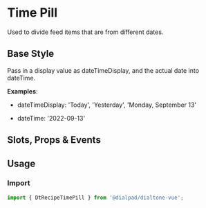 

<Meta of={TimePillStories}/>

# Time Pill

<Subtitle>
  Used to divide feed items that are from different dates.
</Subtitle>

## Base Style

Pass in a display value as dateTimeDisplay, and the actual date into dateTime.

<b>Examples</b>:

- dateTimeDisplay: 'Today', 'Yesterday', 'Monday, September 13'

- dateTime: '2022-09-13'

<Canvas>
  <Story of={TimePillStories.Default} />
</Canvas>

## Slots, Props & Events

<Controls />

## Usage

### Import

```jsx
import { DtRecipeTimePill } from '@dialpad/dialtone-vue';
```
